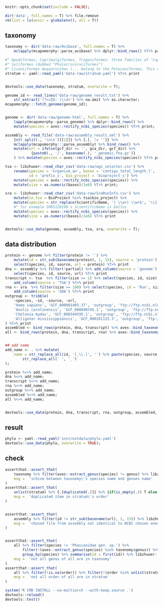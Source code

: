 
```r
knitr::opts_chunk$set(include = FALSE);
```

```r
dir('data', full.names = T) %>% file.remove
rm(list = ls(envir = globalenv(), all = T))
```



## taxonomy

```r
taxonomy <- dir('data-raw/Avibase', full.names = T) %>% 
	mclapply(mcapomorphy::parse_avibase) %>% dplyr::bind_rows() %T>% print

#" Apodiformes, Caprimulgiformes, Trogoniformes: three families of 'Caprimulgiformes' in Suh
#" Suliformes (dubbed "Phalacrocoraciformes")
#" Ciconiiformes Aequornithes (... belong to the Pelecaniformes, This would make Ciconiidae the only group)
stratum <- yaml::read_yaml('data-raw/stratum.yaml') %T>% print


devtools::use_data(taxonomy, stratum, overwrite = T);
```



```r
genome_id <- read_lines('data-raw/genome_result.txt') %>% 
	str_extract('(?<=ID: )\\d+') %>% na.omit %>% as.character;
mcapomorphy:::fetch_genome(genome_id);


genome <- dir('data-raw/genome-html', full.names = T) %>%
	lapply(mcapomorphy::parse_genome) %>% dplyr::bind_rows() %>% 
    mutate(species = aves::rectify_ncbi_species(species)) %T>% print;

assembly <- read_file('data-raw/assembly_result.xml') %>% 
	{str_split(., '\n\n')[[1]]} %>% {.[. != '']} %>%
	mclapply(mcapomorphy:::parse_assembly) %>% bind_rows() %>% 
	mutate(url = ifelse(gcf_dir == '', gca_dir, gcf_dir) %>% 
		   	{paste0(., '/', basename(.), '_genomic.fna.gz')}
	) %>% mutate(species = aves::rectify_ncbi_species(species)) %T>% print

tsa <- libzhuoer::read_char_csv('data-raw/wgs_selector.csv') %>%
	rename(species = 'organism_an', bases = 'contigs_total_length_l', 
		   id = 'prefix_s', bio_project = 'bioproject_s') %>%
	mutate(species = aves::rectify_ncbi_species(species)) %>%
	mutate(size = as.numeric(bases)/1e6) %T>% print;

sra <- libzhuoer::read_char_csv('data-raw/SraRunInfo.csv') %>% 
	mutate(in_tsa = BioProject %in% tsa$bio_project) %>%
	mutate(species = str_replace(ScientificName, '( \\w+) \\w+$', '\\1')) %>%
	#" for example SRR5120198's ScientificName is Gallus
	mutate(species = aves::rectify_ncbi_species(species)) %>%
	mutate(size = as.numeric(bases)/1e6) %T>% print 


devtools::use_data(genome, assembly, tsa, sra, overwrite = T);
```





## data distribution

```r
protein <- genome %>% filter(protein != '') %>%
    mutate(id = str_sub(basename(protein), 1, 15), source = 'protein') %>%
	select(species, id, source, url = protein) %T>% print 
dna <- assembly %>% filter(!partial) %>% add_column(source = 'genome') %>%
	select(species, id, source, url) %T>% print 
transcript <- tsa  %>% filter(size >= 1) %>% select(species, id, size) %>%
	add_column(source = 'TSA') %T>% print
rna <- sra  %>% filter(size >= 100) %>% select(species, id = 'Run', size) %>%
	add_column(source = 'SRA') %T>% print
outgroup <- tribble(
	~species, ~id, ~source, ~url,
	'Homo sapiens', 'GCF_000001405.37', 'outgroup', 'ftp://ftp.ncbi.nlm.nih.gov/genomes/all/GCF/000/001/405/GCF_000001405.37_GRCh38.p11/GCF_000001405.37_GRCh38.p11_protein.faa.gz',
	'Anolis carolinensis', 'GCF_000090745.1', 'outgroup', 'ftp://ftp.ncbi.nlm.nih.gov/genomes/all/GCF/000/090/745/GCF_000090745.1_AnoCar2.0/GCF_000090745.1_AnoCar2.0_protein.faa.gz',
	'Chelonia mydas', 'GCF_000344595.1', 'outgroup', 'ftp://ftp.ncbi.nlm.nih.gov/genomes/all/GCF/000/344/595/GCF_000344595.1_CheMyd_1.0/GCF_000344595.1_CheMyd_1.0_protein.faa.gz',
	'Alligator mississippiensis', 'GCF_000281125.3', 'outgroup', 'ftp://ftp.ncbi.nlm.nih.gov/genomes/all/GCF/000/281/125/GCF_000281125.3_ASM28112v4/GCF_000281125.3_ASM28112v4_protein.faa.gz'
) %T>% print
assembled <- bind_rows(protein, dna, transcript) %>% aves::bind_taxonomy() %T>% print
all <- bind_rows(protein, dna, transcript, rna) %>% aves::bind_taxonomy() %T>% print


## add name
add_name <- . %>% mutate(
	name = str_replace_all(id, '[_\\.]', '') %>% paste(species, source, .) %>% 
		str_replace_all(' ', '_')
);

protein %<>% add_name;
dna %<>% add_name;
transcript %<>% add_name;
rna %<>% add_name;
outgroup %<>% add_name;
assembled %<>% add_name;
all %<>% add_name;


devtools::use_data(protein, dna, transcript, rna, outgroup, assembled, all, overwrite = TRUE);
```


## result

```r
phylo <- yaml::read_yaml('inst/extdata/phylo.yaml')
devtools::use_data(phylo, overwrite = TRUE);
```


## check
```r
assertthat::assert_that(
	taxonomy %>% filter(aves::extract_genus(species) != genus) %>% libzhuoer::print_or_T(),
	msg =  'schism between taxonomy\'s species name and genues name'
)
assertthat::assert_that(
	unlist(stratum) %>% {.[duplicated(.)]} %>% {if(is_empty(.)) T else print(.)},
	msg =  'duplicated item in stratum\'s order'
)


assertthat::assert_that(
	assembly %>% filter(id != str_sub(basename(url), 1, 15)) %>% libzhuoer::print_or_T(),
	msg =  'chosed file from assembly not identical to NCBI chosen ones'
)


assertthat::assert_that(
	all %>% filter(species != 'Phasianidae gen. sp.') %>% 
		filter(!(aves::extract_genus(species) %in% taxonomy$genus)) %>% 
		group_by(species) %>% summarise(id = first(id)) %>% libzhuoer::print_or_T(),
	msg =  'not all genus of all are in taxonomy'
)
assertthat::assert_that(
	all %>% filter(!is.na(order)) %>% filter(!(order %in% unlist(stratum))) %>% libzhuoer::print_or_T(),
	msg =  'not all order of all are in stratum'
)
```

```r
system('R CMD INSTALL --no-multiarch --with-keep.source .')
devtools::reload()
devtools::test()
```
